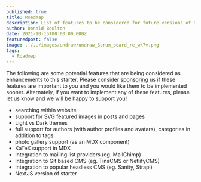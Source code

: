 ```yaml
---
published: true
title: Roadmap
description: List of features to be considered for future versions of this starter.
author: Donald Boulton
date: 2021-10-15T00:00:00.000Z
featuredpost: false
image: ../../images/undraw/undraw_Scrum_board_re_wk7v.png
tags:
  - Roadmap
---
```


The following are some potential features that are being considered as enhancements to this starter. Please consider [sponsoring](https://github.com/sponsors/hellotham) us if these features are important to you and you would like them to be implemented sooner. Alternately, if you want to implement any of these features, please let us know and we will be happy to support you!

- searching within website
- support for SVG featured images in posts and pages
- Light vs Dark themes
- full support for authors (with author profiles and avatars), categories in addition to tags
- photo gallery support (as an MDX component)
- KaTeX support in MDX
- Integration to mailing list providers (eg. MailChimp)
- Integration to Git based CMS (eg. TinaCMS or NetlifyCMS)
- Integration to popular headless CMS (eg. Sanity, Strapi)
- NextJS version of starter
